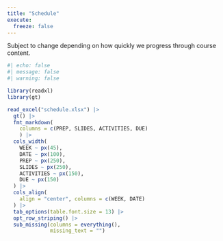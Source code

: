 ```yaml
---
title: "Schedule"
execute:
  freeze: false
---
```


Subject to change depending on how quickly we progress through course content.

```r
#| echo: false
#| message: false
#| warning: false

library(readxl)
library(gt)

read_excel("schedule.xlsx") |>
  gt() |>
  fmt_markdown(
    columns = c(PREP, SLIDES, ACTIVITIES, DUE)
    ) |>
  cols_width(
    WEEK ~ px(45),
    DATE ~ px(100),
    PREP ~ px(250),
    SLIDES ~ px(250),
    ACTIVITIES ~ px(150),
    DUE ~ px(150)
  ) |>
  cols_align(
    align = "center", columns = c(WEEK, DATE)
  ) |>
  tab_options(table.font.size = 13) |>
  opt_row_striping() |>
  sub_missing(columns = everything(),
              missing_text = "") 
  
```
